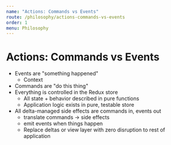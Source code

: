 ```yaml
---
name: "Actions: Commands vs Events"
route: /philosophy/actions-commands-vs-events
order: 1
menu: Philosophy
---
```


# Actions: Commands vs Events

- Events are "something happened"
    - Context
- Commands are "do this thing"
- Everything is controlled in the Redux store
    - All state + behavior described in pure functions
    - Application logic exists in pure, testable store
- All delta-managed side effects are commands in, events out
    - translate commands -> side effects
    - emit events when things happen
    - Replace deltas or view layer with zero disruption to rest of application
